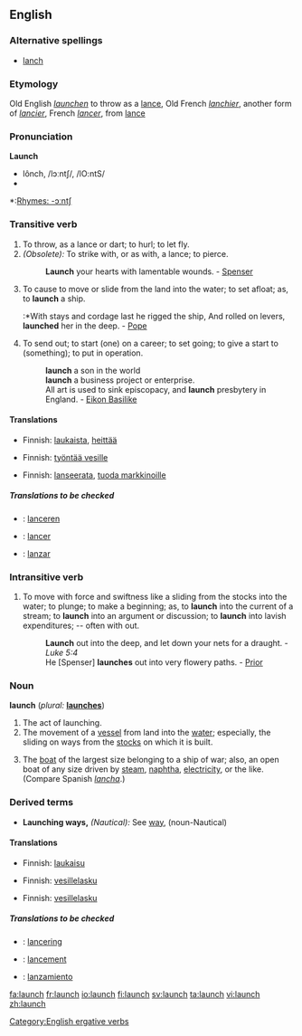 ==English==

===Alternative spellings===
* [[lanch]]

===Etymology===
Old English ''[[launchen]]'' to throw as a [[lance]], Old French ''[[lanchier]]'', another form of ''[[lancier]]'', French ''[[lancer]]'', from [[lance]]

===Pronunciation===
'''Launch'''
*lônch, /lɔːntʃ/, /lO:ntS/
*{{audio|en-us-launch.ogg|Audio (US)}}

*:[[Rhymes:English:-ɔːntʃ|Rhymes: -ɔːntʃ]]

===Transitive verb===
{{en-verb|launch|es}}

# To throw, as a lance or dart; to hurl; to let fly.
# ''(Obsolete):'' To strike with, or as with, a lance; to pierce.
#:'''Launch''' your hearts with lamentable wounds. - [[Spenser]]
# To cause to move or slide from the land into the water; to set afloat; as, to '''launch''' a ship.
#:*With stays and cordage last he rigged the ship, And rolled on levers, '''launched''' her in the deep. - [[Pope]]
# To send out; to start (one) on a career; to set going; to give a start to (something); to put in operation.
#: '''launch''' a son in the world
#: '''launch''' a business project or enterprise.
#: All art is used to sink episcopacy, and '''launch''' presbytery in England. - [[Eikon Basilike]]

====Translations====
{{trans-top|To throw, as a lance or dart; to hurl; to let fly}}
*Finnish: [[laukaista]], [[heittää]]
{{trans-mid}}
{{trans-bottom}}

{{trans-top|To strike with, or as with, a lance; to pierce}}
{{trans-mid}}
{{trans-bottom}}

{{trans-top|To cause to move or slide from the land into the water}}
*Finnish: [[työntää vesille]]
{{trans-mid}}
{{trans-bottom}}

{{trans-top|To send out; to start (one) on a career; to set going; to give a start to (something); to put in operation}}
*Finnish: [[lanseerata]], [[tuoda markkinoille]]
{{trans-mid}}
{{trans-bottom}}

=====Translations to be checked=====
{{checktrans}}
{{top}}
*{{ttbc|Dutch}}: [[lanceren]]
*{{ttbc|French}}: [[lancer]]
{{mid}}
*{{ttbc|Spanish}}: [[lanzar]]
{{bottom}}

===Intransitive verb===
{{en-verb|launch|es}}

# To move with force and swiftness like a sliding from the stocks into the water; to plunge; to make a beginning; as, to '''launch''' into the current of a stream; to '''launch''' into an argument or discussion; to '''launch''' into lavish expenditures; -- often with out.
#:'''Launch''' out into the deep, and let down your nets for a draught. - ''Luke 5:4''
#:He [Spenser] '''launches''' out into very flowery paths. - [[Prior]]

===Noun===
'''launch'''  (''plural:'' '''[[launches]]''')

# The act of launching.
# The movement of a [[vessel]] from land into the [[water]]; especially, the sliding on ways from the [[stocks]] on which it is built.
# {{context|nautical}} The [[boat]] of the largest size belonging to a ship of war; also, an open boat of any size driven by [[steam]], [[naphtha]], [[electricity]], or the like. (Compare Spanish ''[[lancha]]''.)

===Derived terms===
*'''Launching ways,''' ''(Nautical):'' See [[way]], (noun-Nautical)

====Translations====
{{rfc-level|Translations at L4+ not in L3 POS section}}
{{trans-top|The act of launching}}
*Finnish: [[laukaisu]]
{{trans-mid}}
{{trans-bottom}}

{{trans-top|The movement of a vessel from land into the water}}
*Finnish: [[vesillelasku]]
{{trans-mid}}
{{trans-bottom}}

{{trans-top|The boat of the largest size belonging to a ship of war}}
*Finnish: [[vesillelasku]]
{{trans-mid}}
{{trans-bottom}}

=====Translations to be checked=====
{{checktrans}}
{{top}}
*{{ttbc|Dutch}}: [[lancering]] {{f}}
*{{ttbc|French}}: [[lancement]] {{m}}
{{mid}}
*{{ttbc|Spanish}}: [[lanzamiento]] {{m}}
{{bottom}}

[[Category:English ergative verbs]]

[[fa:launch]]
[[fr:launch]]
[[io:launch]]
[[fi:launch]]
[[sv:launch]]
[[ta:launch]]
[[vi:launch]]
[[zh:launch]]